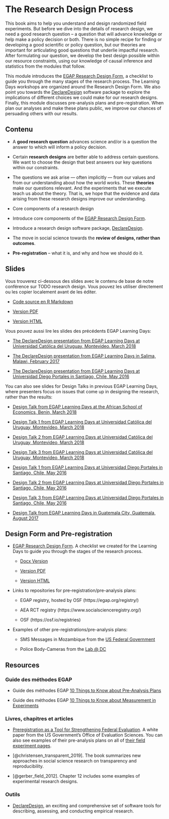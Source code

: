 # The Research Design Process

This book aims to help you understand and design randomized field experiments.  But before we dive into the details of research design, we need a good research question -- a question that will advance knowledge or help make a policy decision or both.  There is no simple recipe for finding or developing a good scientific or policy question, but our theories are important for articulating good questions that underlie impactful research.  After formulating our question, we develop the best design possible within our resource constraints, using our knowledge of causal inference and statistics from the modules that follow.  

This module introduces the [EGAP Research Design
Form](https://egap.github.io/learningdays-resources/Exercises/design-form.Rmd), a checklist to guide you through the many stages of the research process.  The Learning Days workshops are organized around the Research Design Form.  We also point you towards the [DeclareDesign](http://declaredesign.org) software package to explore the implications of different choices we could make for our research designs.  Finally, this module discusses pre-analysis plans and pre-registration.  When plan our analyses and make these plans public, we improve our chances of persuading others with our results.

## Contenu

- A **good research question** advances science and/or is a question the answer to which will inform a policy decision.

- Certain **research designs** are better able to address certain questions. We want to choose the design that best answers our key questions within our constraints.

- The questions we ask arise --- often implicitly --- from our values and from our understanding about how the world works. These **theories** make our questions relevant. And the experiments that we execute teach us about the theory.  That is, we hope that the evidence and data arising from these research designs improve our understanding.

- Core components of a research design

- Introduce core components of the [EGAP Research Design Form](https://egap.github.io/learningdays-resources/Exercises/design-form.html). 

- Introduce a research design software package, [DeclareDesign](http://declaredesign.org).

- The move in social science towards the **review of designs, rather than outcomes**.

- **Pre-registration** -- what it is, and why and how we should do it.


## Slides

Vous trouverez ci-dessous des slides avec le contenu de base de notre conférence sur TODO research design. Vous pouvez les utiliser directement ou les copier localement avant de les éditer.

- [Code source en R Markdown](https://egap.github.io/learningdays-resources/Slides/researchdesignform-slides.Rmd)

- [Version PDF](https://egap.github.io/learningdays-resources/Slides/researchdesignform-slides.pdf)

- [Version HTML](https://egap.github.io/learningdays-resources/Slides/researchdesignform-slides.html)

Vous pouvez aussi lire les slides des précédents EGAP Learning Days:

 - [The DeclareDesign presentation from EGAP Learning Days at Universidad Católica del Uruguay, Montevideo, March 2018](https://egap.github.io/learningdays-resources/Slides/Examples/declare_design-montevideo.pdf)

 - [The DeclareDesign presentation from EGAP Learning Days in Salima, Malawi, February 2017](https://egap.github.io/learningdays-resources/Slides/Examples/declare_design-malawi.pdf)

 - [The DeclareDesign presentation from EGAP Learning Days at Universidad Diego Portales in Santiago, Chile, May 2016](https://egap.github.io/learningdays-resources/Slides/Examples/declare_design-santiago.pdf)

You can also see slides for Design Talks in previous EGAP Learning Days, where presenters focus on issues that come up in designing the research, rather than the results:

 - [Design Talk from EGAP Learning Days at the African School of Economics, Benin, March 2018](https://egap.github.io/learningdays-resources/Slides/Examples/research_design_2-benin.pdf)

 - [Design Talk 1 from EGAP Learning Days at Universidad Católica del Uruguay, Montevideo, March 2018](https://egap.github.io/learningdays-resources/Slides/Examples/research_design_1-montevideo.pdf)

 - [Design Talk 2 from EGAP Learning Days at Universidad Católica del Uruguay, Montevideo, March 2018](https://egap.github.io/learningdays-resources/Slides/Examples/research_design_2-montevideo.pdf)

 - [Design Talk 3 from EGAP Learning Days at Universidad Católica del Uruguay, Montevideo, March 2018](https://egap.github.io/learningdays-resources/Slides/Examples/research_design_3-montevideo.pdf)

 - [Design Talk 1 from EGAP Learning Days at Universidad Diego Portales in Santiago, Chile, May 2016](https://egap.github.io/learningdays-resources/Slides/Examples/research_design_1-santiago.pdf)

 - [Design Talk 2 from EGAP Learning Days at Universidad Diego Portales in Santiago, Chile, May 2016](https://egap.github.io/learningdays-resources/Slides/Examples/research_design_2-santiago.pdf)

 - [Design Talk 3 from EGAP Learning Days at Universidad Diego Portales in Santiago, Chile, May 2016](https://egap.github.io/learningdays-resources/Slides/Examples/research_design_3-santiago.pdf)

 - [Design Talk from EGAP Learning Days in Guatemala City, Guatemala, August 2017](https://egap.github.io/learningdays-resources/Slides/Examples/research_design-guatemala.pdf)

## Design Form and Pre-registration

- [EGAP Research Design Form](https://egap.github.io/learningdays-resources/Exercises/design-form.html). A checklist we created for the Learning Days to guide you through the stages of the research process.
     - [Docx Version](https://egap.github.io/learningdays-resources/Exercises/design-form.docx)

     - [Version PDF](https://egap.github.io/learningdays-resources/Exercises/design-form.pdf)

     - [Version HTML](https://egap.github.io/learningdays-resources/Exercises/design-form.html)

- Links to repositories for pre-registration/pre-analysis plans:

    - EGAP registry, hosted by OSF (https://egap.org/registry/)

    - AEA RCT registry (https://www.socialscienceregistry.org/)

    - OSF (https://osf.io/registries)

- Examples of other pre-registrations/pre-analysis plans:

    - SMS Messages in Mozambique from the [US Federal Government](https://oes.gsa.gov/projects/sms-mozambique/)

    - Police Body-Cameras from the [Lab @ DC](https://osf.io/472zh)

## Resources

### Guide des méthodes EGAP

- Guide des méthodes EGAP [10 Things to Know about Pre-Analysis Plans](https://egap.org/resource/10-things-to-know-about-pre-analysis-plans/)

- Guide des méthodes EGAP [10 Things to Know about Measurement in Experiments](https://egap.org/resource/10-things-to-know-about-measurement-in-experiments/)


### Livres, chapitres et articles

- [Preregistration as a Tool for Strengthening Federal Evaluation](https://oes.gsa.gov/assets/files/preregistration-as-a-tool-in-federal-evaluation.pdf).  A white paper from the US Government's Office of Evaluation Sciences.  You can also see examples of their pre-analysis plans on all of [their field experiment pages](https://oes.gsa.gov/work/).

- [@christensen_transparent_2019]. The book summarizes new approaches in social science research on transparency and reproducibility.

- [@gerber_field_2012].  Chapter 12 includes some examples of experimental research designs.

### Outils

- [DeclareDesign](https://declaredesign.org/), an exciting and comprehensive set of software tools for describing, assessing, and conducting empirical research.

